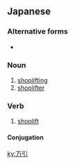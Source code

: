 ==Japanese==
{{ja-kanjitab|まん|ひ|k2=び|o2=き|r=y|yomi=ok}}

===Alternative forms===
* {{l/ja|万引き}}

===Noun===
{{ja-noun|まんびき}}

# [[shoplifting]]
# [[shoplifter]]

===Verb===
{{ja-verb-suru|まんびき}}

# [[shoplift]]

====Conjugation====
{{ja-suru|まんびき}}

[[ky:万引]]